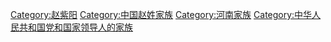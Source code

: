 [[Category:赵紫阳|Category:赵紫阳]]
[[Category:中国赵姓家族|Category:中国赵姓家族]]
[[Category:河南家族|Category:河南家族]]
[[Category:中华人民共和国党和国家领导人的家族|Category:中华人民共和国党和国家领导人的家族]]